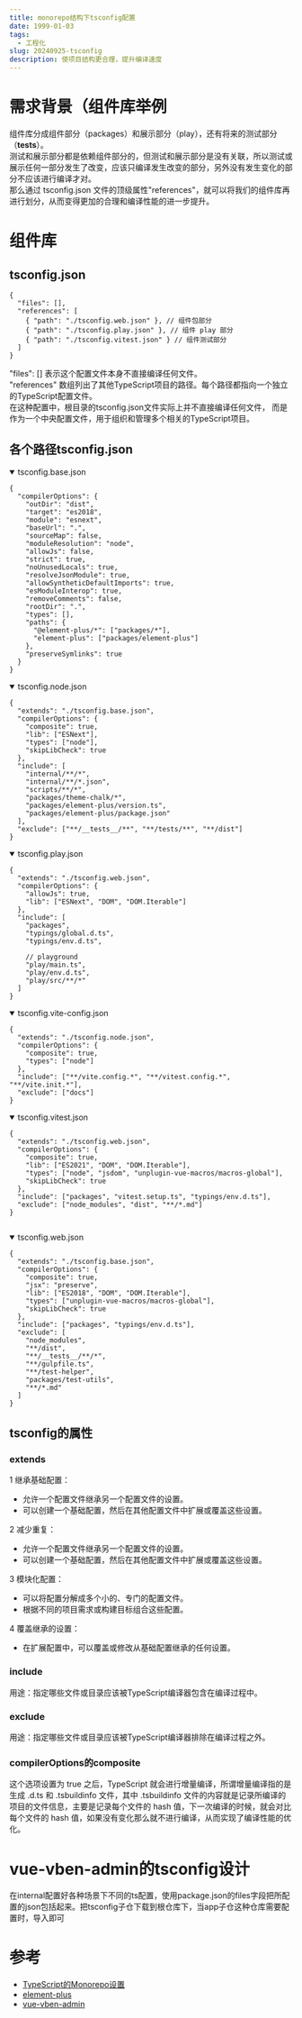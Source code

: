 ```yaml
---
title: monorepo结构下tsconfig配置
date: 1999-01-03
tags:  
  - 工程化
slug: 20240925-tsconfig
description: 使项目结构更合理，提升编译速度
---
```


# 需求背景（组件库举例

组件库分成组件部分（packages）和展示部分（play），还有将来的测试部分（__tests__）。  
测试和展示部分都是依赖组件部分的，但测试和展示部分是没有关联，所以测试或展示任何一部分发生了改变，应该只编译发生改变的部分，另外没有发生变化的部分不应该进行编译才对。  
那么通过 tsconfig.json 文件的顶级属性"references"，就可以将我们的组件库再进行划分，从而变得更加的合理和编译性能的进一步提升。


# 组件库

## tsconfig.json

```
{
  "files": [],
  "references": [
    { "path": "./tsconfig.web.json" }, // 组件包部分
    { "path": "./tsconfig.play.json" }, // 组件 play 部分
    { "path": "./tsconfig.vitest.json" } // 组件测试部分
  ]
}
```
"files": [] 表示这个配置文件本身不直接编译任何文件。  
"references" 数组列出了其他TypeScript项目的路径。每个路径都指向一个独立的TypeScript配置文件。  
在这种配置中，根目录的tsconfig.json文件实际上并不直接编译任何文件，
而是作为一个中央配置文件，用于组织和管理多个相关的TypeScript项目。

## 各个路径tsconfig.json

<details open>
  <summary>tsconfig.base.json</summary>

```
{
  "compilerOptions": {
    "outDir": "dist",
    "target": "es2018",
    "module": "esnext",
    "baseUrl": ".",
    "sourceMap": false,
    "moduleResolution": "node",
    "allowJs": false,
    "strict": true,
    "noUnusedLocals": true,
    "resolveJsonModule": true,
    "allowSyntheticDefaultImports": true,
    "esModuleInterop": true,
    "removeComments": false,
    "rootDir": ".",
    "types": [],
    "paths": {
      "@element-plus/*": ["packages/*"],
      "element-plus": ["packages/element-plus"]
    },
    "preserveSymlinks": true
  }
}

```
</details>  

<details open>
  <summary>tsconfig.node.json</summary>

```
{
  "extends": "./tsconfig.base.json",
  "compilerOptions": {
    "composite": true,
    "lib": ["ESNext"],
    "types": ["node"],
    "skipLibCheck": true
  },
  "include": [
    "internal/**/*",
    "internal/**/*.json",
    "scripts/**/*",
    "packages/theme-chalk/*",
    "packages/element-plus/version.ts",
    "packages/element-plus/package.json"
  ],
  "exclude": ["**/__tests__/**", "**/tests/**", "**/dist"]
}
```
</details>

<details open>
  <summary>tsconfig.play.json</summary>

```
{
  "extends": "./tsconfig.web.json",
  "compilerOptions": {
    "allowJs": true,
    "lib": ["ESNext", "DOM", "DOM.Iterable"]
  },
  "include": [
    "packages",
    "typings/global.d.ts",
    "typings/env.d.ts",

    // playground
    "play/main.ts",
    "play/env.d.ts",
    "play/src/**/*"
  ]
}

```
</details>

<details open>
  <summary>tsconfig.vite-config.json</summary>

```
{
  "extends": "./tsconfig.node.json",
  "compilerOptions": {
    "composite": true,
    "types": ["node"]
  },
  "include": ["**/vite.config.*", "**/vitest.config.*", "**/vite.init.*"],
  "exclude": ["docs"]
}

```
</details>

<details open>
  <summary>tsconfig.vitest.json</summary>

```
{
  "extends": "./tsconfig.web.json",
  "compilerOptions": {
    "composite": true,
    "lib": ["ES2021", "DOM", "DOM.Iterable"],
    "types": ["node", "jsdom", "unplugin-vue-macros/macros-global"],
    "skipLibCheck": true
  },
  "include": ["packages", "vitest.setup.ts", "typings/env.d.ts"],
  "exclude": ["node_modules", "dist", "**/*.md"]
}


```
</details>

<details open>
  <summary>tsconfig.web.json</summary>

```
{
  "extends": "./tsconfig.base.json",
  "compilerOptions": {
    "composite": true,
    "jsx": "preserve",
    "lib": ["ES2018", "DOM", "DOM.Iterable"],
    "types": ["unplugin-vue-macros/macros-global"],
    "skipLibCheck": true
  },
  "include": ["packages", "typings/env.d.ts"],
  "exclude": [
    "node_modules",
    "**/dist",
    "**/__tests__/**/*",
    "**/gulpfile.ts",
    "**/test-helper",
    "packages/test-utils",
    "**/*.md"
  ]
}

```
</details>

## tsconfig的属性

### extends

1 继承基础配置：
  - 允许一个配置文件继承另一个配置文件的设置。
  - 可以创建一个基础配置，然后在其他配置文件中扩展或覆盖这些设置。  

2 减少重复：
  - 允许一个配置文件继承另一个配置文件的设置。
  - 可以创建一个基础配置，然后在其他配置文件中扩展或覆盖这些设置。  

3 模块化配置：
  - 可以将配置分解成多个小的、专门的配置文件。
  - 根据不同的项目需求或构建目标组合这些配置。  

4 覆盖继承的设置：
  - 在扩展配置中，可以覆盖或修改从基础配置继承的任何设置。


### include

用途：指定哪些文件或目录应该被TypeScript编译器包含在编译过程中。

### exclude
用途：指定哪些文件或目录应该被TypeScript编译器排除在编译过程之外。

### compilerOptions的composite
这个选项设置为 true 之后，TypeScript 就会进行增量编译，所谓增量编译指的是生成 .d.ts 和 .tsbuildinfo 文件，其中 .tsbuildinfo 文件的内容就是记录所编译的项目的文件信息，主要是记录每个文件的 hash 值，下一次编译的时候，就会对比每个文件的 hash 值，如果没有变化那么就不进行编译，从而实现了编译性能的优化。

# vue-vben-admin的tsconfig设计

在internal配置好各种场景下不同的ts配置，使用package.json的files字段把所配置的json包括起来。把tsconfig子仓下载到根仓库下，当app子仓这种仓库需要配置时，导入即可


# 参考
  - <a href="https://juejin.cn/post/7146183222425518093#heading-13" target="_blank" rel="noopener noreferrer">TypeScript的Monorepo设置</a>
  - <a href="https://github.com/element-plus/element-plus" target="_blank" rel="noopener noreferrer">element-plus</a>
  - <a href="https://github.com/vbenjs/vue-vben-admin" target="_blank" rel="noopener noreferrer">vue-vben-admin</a>

